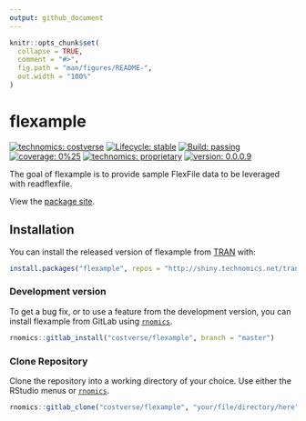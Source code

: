 ```yaml
---
output: github_document
---
```


<!-- README.md is generated from README.Rmd. Please edit that file -->

```r
knitr::opts_chunk$set(
  collapse = TRUE,
  comment = "#>",
  fig.path = "man/figures/README-",
  out.width = "100%"
)
```

# flexample

<!-- badges: start -->
[![technomics: costverse](https://img.shields.io/badge/technomics-costverse-EAC435.svg)](https://gitlab.technomics.net/costverse)
[![Lifecycle: stable](https://img.shields.io/badge/lifecycle-stable-brightgreen.svg)](https://www.tidyverse.org/lifecycle/#stable)
[![Build: passing](https://img.shields.io/badge/build-passing-green.svg)](https://gitlab.technomics.net/costverse/readflexfile.git)
[![coverage: 0%25](https://img.shields.io/badge/coverage-0%25-blue.svg)]()
[![technomics: proprietary](https://img.shields.io/badge/technomics-proprietary-00A0B2.svg)](https://gitlab.technomics.net/)
[![version: 0.0.0.9](https://img.shields.io/badge/version-0.0.0.9-blue.svg)]()
<!-- badges: end -->

The goal of flexample is to provide sample FlexFile data to be leveraged with readflexfile.

View the [package site](http://shiny.technomics.net/tran/www/docs/flexample).

## Installation

You can install the released version of flexample from [TRAN](http://shiny.technomics.net/tran/www/home/) with:

```r
install.packages("flexample", repos = "http://shiny.technomics.net/tran")
```

### Development version

To get a bug fix, or to use a feature from the development version, you can install flexample from GitLab using [`rnomics`](http://shiny.technomics.net/tran/www/docs/rnomics/).

```r
rnomics::gitlab_install("costverse/flexample", branch = "master")
```

### Clone Repository

Clone the repository into a working directory of your choice. Use either the RStudio menus or [`rnomics`](http://shiny.technomics.net/tran/www/docs/rnomics/).

```r
rnomics::gitlab_clone("costverse/flexample", "your/file/directory/here")
```
